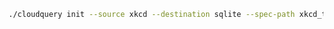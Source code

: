 ```bash copy
./cloudquery init --source xkcd --destination sqlite --spec-path xkcd_to_sqlite.yaml
```